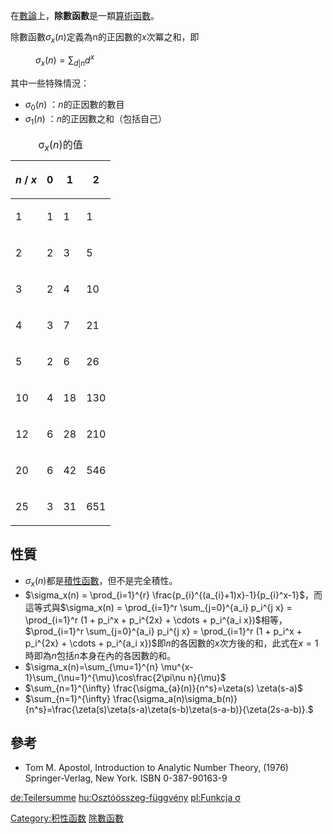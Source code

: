 {{Expand|time=2013-02-14T04:40:51+00:00 }}
{{NoteTA|G1=Math}}
在[[數論|數論]]上，'''除數函數'''是一類[[算術函數|算術函數]]。

除數函數<math>\sigma_x(n)</math>定義為n的正因數的<math>x</math>次冪之和，即
: <math>\sigma_x(n) = \sum_{d|n} d^x</math>

其中一些特殊情況：
* <math>\sigma_0(n)</math> ：<math>n</math>的正因數的數目
* <math>\sigma_1(n)</math> ：<math>n</math>的正因數之和（包括自己）

{| class="wikitable"
|+ σ<sub>''x''</sub>(''n'')的值
|-
! ''n'' / ''x''
! 0
! 1
! 2
|-
! 1
| 1
| 1
| 1
|-
! 2
| 2
| 3
| 5
|-
! 3
| 2
| 4
| 10
|-
! 4
| 3
| 7
| 21
|-
! 5
| 2
| 6
| 26
|-
! 10
| 4
| 18
| 130
|-
! 12
| 6
| 28
| 210
|-
! 20
| 6
| 42
| 546
|-
! 25
| 3
| 31
| 651
|}

==性質==
* <math>\sigma_x(n)</math>都是[[積性函數|積性函數]]，但不是完全積性。
* <math>\sigma_x(n) = \prod_{i=1}^{r} \frac{p_{i}^{(a_{i}+1)x}-1}{p_{i}^x-1}</math>，而這等式與<math>
\sigma_x(n) = \prod_{i=1}^r \sum_{j=0}^{a_i} p_i^{j x} = 
\prod_{i=1}^r (1 + p_i^x + p_i^{2x} + \cdots + p_i^{a_i x})
</math>相等，<math>\prod_{i=1}^r \sum_{j=0}^{a_i} p_i^{j x} = 
\prod_{i=1}^r (1 + p_i^x + p_i^{2x} + \cdots + p_i^{a_i x})
</math>即<math>n</math>的各因數的<math>x</math>次方後的和，此式在<math>x=1</math>時即為<math>n</math>包括<math>n</math>本身在內的各因數的和。
* <math>\sigma_x(n)=\sum_{\mu=1}^{n} \mu^{x-1}\sum_{\nu=1}^{\mu}\cos\frac{2\pi\nu n}{\mu}</math>
* <math>\sum_{n=1}^{\infty} \frac{\sigma_{a}(n)}{n^s}=\zeta(s) \zeta(s-a)</math>
* <math>\sum_{n=1}^{\infty} \frac{\sigma_a(n)\sigma_b(n)}{n^s}=\frac{\zeta(s)\zeta(s-a)\zeta(s-b)\zeta(s-a-b)}{\zeta(2s-a-b)}.</math>

==參考==
* Tom M. Apostol, Introduction to Analytic Number Theory, (1976) Springer-Verlag, New York. ISBN 0-387-90163-9

{{Divisor classes navbox}}

[[Category:积性函数|Category:积性函数]]
[[Category:除數函數|]]

[[de:Teilersumme|de:Teilersumme]]
[[hu:Osztóösszeg-függvény|hu:Osztóösszeg-függvény]]
[[pl:Funkcja_σ|pl:Funkcja σ]]